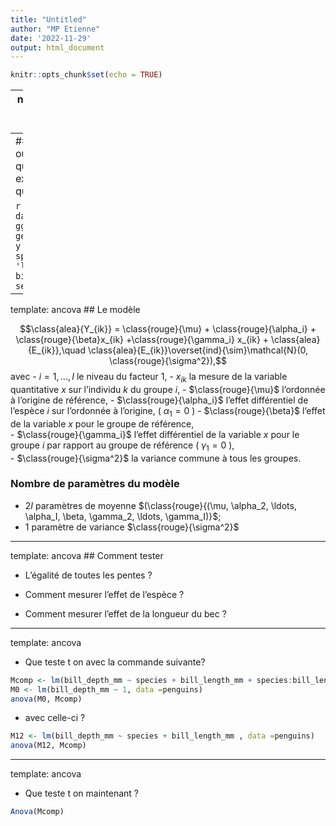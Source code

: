 ```yaml
---
title: "Untitled"
author: "MP Etienne"
date: '2022-11-29'
output: html_document
---
```


```r
knitr::opts_chunk$set(echo = TRUE)
```

---
name: ancova
# Comparaison de droite de régression : modèle d'analyse de la covariance

--
## Cadre général
C'est la situation où 
* la variable à expliquer $Y$ est quantitative
* Les variables explicatives sont qualitatives et quantitatives

```r
library(palmerpenguins)
data("penguins")
penguins %>% 
  ggplot() + geom_point(aes(x=bill_length_mm, y = bill_depth_mm, col = species))+
  geom_smooth(method = 'lm', aes(x=bill_length_mm, y = bill_depth_mm, col = species), se = FALSE)
```

---

template: ancova
## Le modèle

$$\class{alea}{Y_{ik}} = \class{rouge}{\mu} + \class{rouge}{\alpha_i} + \class{rouge}{\beta}x_{ik} +\class{rouge}{\gamma_i} x_{ik} + \class{alea}{E_{ik}},\quad \class{alea}{E_{ik}}\overset{ind}{\sim}\mathcal{N}(0, \class{rouge}{\sigma^2}),$$
avec 
- $i=1,\ldots,I$ le niveau du facteur 1,
- $x_{ik}$ la mesure de la variable quantitative $x$ sur l'individu $k$ du groupe $i$, 
- $\class{rouge}{\mu}$ l'ordonnée à l'origine de référence,
- $\class{rouge}{\alpha_i}$ l'effet différentiel de l'espèce $i$ sur l'ordonnée à l'origine, ( $\alpha_1=0$ )
- $\class{rouge}{\beta}$ l'effet de la variable $x$ pour le groupe de référence,   
- $\class{rouge}{\gamma_i}$ l'effet différentiel de la variable $x$ pour le groupe $i$ par rapport au groupe de référence ( $\gamma_1=0$ ),  
- $\class{rouge}{\sigma^2}$ la variance commune à tous les groupes.


### Nombre de paramètres du modèle

- $2I$ paramètres de moyenne  $(\class{rouge}{(\mu, \alpha_2, \ldots, \alpha_I, \beta, \gamma_2, \ldots, \gamma_I)}$; 
- 1 paramètre de variance $\class{rouge}{\sigma^2}$



---

template: ancova
## Comment tester

* L'égalité de toutes les pentes  ?

* Comment mesurer l'effet de l'espèce ?

* Comment mesurer l'effet de la longueur du bec ?


---

template: ancova

* Que teste t on avec la commande suivante?

```r
Mcomp <- lm(bill_depth_mm ~ species + bill_length_mm + species:bill_length_mm, data =penguins)
M0 <- lm(bill_depth_mm ~ 1, data =penguins)
anova(M0, Mcomp)
```

* avec celle-ci  ?

```r
M12 <- lm(bill_depth_mm ~ species + bill_length_mm , data =penguins)
anova(M12, Mcomp)
```


---

template: ancova

* Que teste t on maintenant ?


```r
Anova(Mcomp)
```



